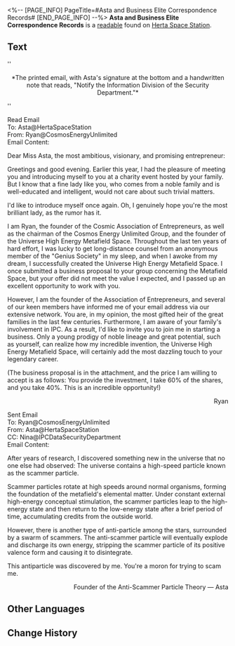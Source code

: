 <%-- [PAGE_INFO]
PageTitle=#Asta and Business Elite Correspondence Records#
[END_PAGE_INFO] --%>
{{Readable Infobox
|id           = 084
|partIds      = 190208
|title        = 
|image        = Item Journal Page.png
|world        = Herta Space Station
|parts        = 1
|author       = <!--to be added-->
|description  = A copy of Asta's email correspondence with the "business elite" who created "Universe's High Energy Metafield Space."
|part1        = Asta and Business Elite Correspondence Records
|source1      = {{cx|Source missing}}
|characters   = 
|factions     = Genius Society; Interastral Peace Corporation
}}
'''Asta and Business Elite Correspondence Records''' is a [[readable]] found on [[Herta Space Station]].
<!--
==Location==
{{Map Embed|<map name>|<marker id>}}
-->
==Text==
''<div align="center">*The printed email, with Asta's signature at the bottom and a handwritten note that reads, "Notify the Information Division of the Security Department."*</div>''

Read Email<br />
To: Asta@HertaSpaceStation<br />
From: Ryan@CosmosEnergyUnlimited<br />
Email Content:

Dear Miss Asta, the most ambitious, visionary, and promising entrepreneur:

Greetings and good evening. Earlier this year, I had the pleasure of meeting you and introducing myself to you at a charity event hosted by your family. But I know that a fine lady like you, who comes from a noble family and is well-educated and intelligent, would not care about such trivial matters.

I'd like to introduce myself once again. Oh, I genuinely hope you're the most brilliant lady, as the rumor has it.

I am Ryan, the founder of the Cosmic Association of Entrepreneurs, as well as the chairman of the Cosmos Energy Unlimited Group, and the founder of the Universe High Energy Metafield Space. Throughout the last ten years of hard effort, I was lucky to get long-distance counsel from an anonymous member of the "Genius Society" in my sleep, and when I awoke from my dream, I successfully created the Universe High Energy Metafield Space. I once submitted a business proposal to your group concerning the Metafield Space, but your offer did not meet the value I expected, and I passed up an excellent opportunity to work with you.

However, I am the founder of the Association of Entrepreneurs, and several of our keen members have informed me of your email address via our extensive network. You are, in my opinion, the most gifted heir of the great families in the last few centuries. Furthermore, I am aware of your family's involvement in IPC. As a result, I'd like to invite you to join me in starting a business. Only a young prodigy of noble lineage and great potential, such as yourself, can realize how my incredible invention, the Universe High Energy Metafield Space, will certainly add the most dazzling touch to your legendary career.

(The business proposal is in the attachment, and the price I am willing to accept is as follows: You provide the investment, I take 60% of the shares, and you take 40%. This is an incredible opportunity!)<br /><div align="right">Ryan</div>

Sent Email<br />
To: Ryan@CosmosEnergyUnlimited<br />
From: Asta@HertaSpaceStation<br />
CC: Nina@IPCDataSecurityDepartment<br />
Email Content:

After years of research, I discovered something new in the universe that no one else had observed: The universe contains a high-speed particle known as the scammer particle.

Scammer particles rotate at high speeds around normal organisms, forming the foundation of the metafield's elemental matter. Under constant external high-energy conceptual stimulation, the scammer particles leap to the high-energy state and then return to the low-energy state after a brief period of time, accumulating credits from the outside world.

However, there is another type of anti-particle among the stars, surrounded by a swarm of scammers. The anti-scammer particle will eventually explode and discharge its own energy, stripping the scammer particle of its positive valence form and causing it to disintegrate.

This antiparticle was discovered by me. You're a moron for trying to scam me.

<div align="right">Founder of the Anti-Scammer Particle Theory &mdash; Asta</div>

<!--
==Trivia==
* 
-->
==Other Languages==
{{Other Languages
|en   = Asta and Business Elite Correspondence Records
|zhs  = 艾丝妲与「商业精英」的往来邮件副本
|zht  = 艾絲妲與「商業菁英」的往來郵件副本
|ja   = アスターと「ビジネスエリート」のやり取りメールの副本
|ko   = 아스타와 「비즈니스 엘리트」가 주고받은 메일 사본
|es   = Copia de la correspondencia entre Asta y la "élite empresarial"
|fr   = Historique de correspondance commerciale d'élite d'Asta
|ru   = Копия переписки Асты и торговой элиты
|th   = สำเนาจดหมายโต้ตอบกันระหว่าง Asta และ "Business Elite"
|vi   = Bản Sao Thư Từ Qua Lại Giữa Asta Và "Doanh Nhân Ưu Tú"
|de   = Kopie der Korrespondenz zwischen Asta und der Geschäftselite
|id   = Catatan Korespondensi Asta dengan "Business Elite"
|pt   = Registros de Correspondência do Comércio de Elite e de Asta
}}

==Change History==
{{Change History|1.0}}